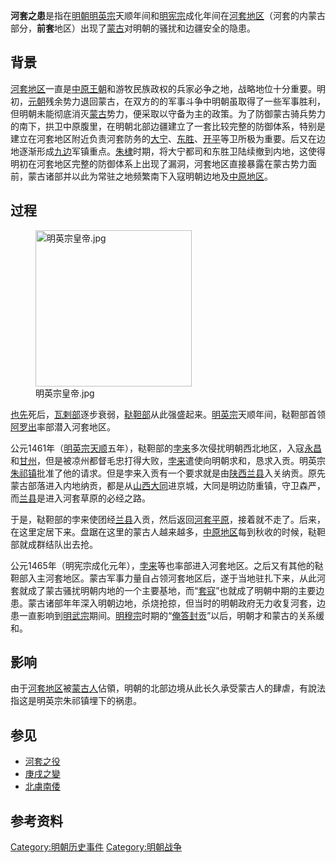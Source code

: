 '''河套之患'''是指在[[明朝|明朝]][[明英宗|明英宗]]天顺年间和[[明宪宗|明宪宗]]成化年间在[[河套|河套地区]]（河套的内蒙古部分，'''前套'''地区）出现了[[蒙古|蒙古]]对明朝的骚扰和边疆安全的隐患。

== 背景 ==
[[河套地区|河套地区]]一直是[[中原王朝|中原王朝]]和游牧民族政权的兵家必争之地，战略地位十分重要。明初，[[元朝|元朝]]残余势力退回蒙古，在双方的的军事斗争中明朝虽取得了一些军事胜利，但明朝未能彻底消灭[[北元|蒙古]]势力，便采取以守备为主的政策。为了防御蒙古骑兵势力的南下，拱卫中原腹里，在明朝北部边疆建立了一套比较完整的防御体系，特别是建立在河套地区附近负责河套防务的[[大宁|大宁]]、[[东胜|东胜]]、[[开平卫|开平]]等卫所极为重要。后又在边地逐渐形成[[九边|九边]]军镇重点。[[朱棣|朱棣]]时期，将大宁都司和东胜卫陆续撤到内地，这使得明初在河套地区完整的防御体系上出现了漏洞，河套地区直接暴露在蒙古势力面前，蒙古诸部并以此为常驻之地频繁南下入寇明朝边地及[[中原地区|中原地区]]{{参|{{cite journal|author=于龙|title=《明朝洪武至嘉靖年间河套问题研究》|journal=《哈尔滨师范大学》|date=2011年|location=哈尔滨师范大学}}}}。

== 过程 ==
[[File:明英宗皇帝.jpg|250px]]

[[也先|也先]]死后，[[瓦剌|瓦剌部]]逐步衰弱，[[鞑靼_(蒙古)|鞑靼部]]从此强盛起来。[[明英宗|明英宗]]天顺年间，鞑靼部首领[[阿罗出|阿罗出]]率部潜入河套地区{{参|{{cite web|title=民勤县的历史沿革|url=http://www.minqin.gansu.gov.cn/Item/10162.aspx|publisher=民勤政府网|accessdate=2014-02-05|location=民勤|language=中文|date=2007-12-12|archive-url=https://web.archive.org/web/20140222145617/http://www.minqin.gansu.gov.cn/Item/10162.aspx|archive-date=2014-02-22|dead-url=yes}}}}{{参|{{cite web|author=韦占彬|title=明代蒙古诸部对归顺汉人的任用及其军事影响|url=http://www.bianjiang.cass.cn/news/597153.htm|publisher=中国边疆网|accessdate=2014-02-05|language=中文|date=中国边疆网}}{{dead link|date=2018年3月 |bot=InternetArchiveBot |fix-attempted=yes }}}}。

公元1461年（[[明英宗|明英宗]][[天顺_(明朝)|天顺]]五年），鞑靼部的[[孛来|孛来]]多次侵扰明朝西北地区，入寇[[永昌|永昌]]和[[甘州|甘州]]，但是被凉州都督毛忠打得大败，[[孛来|孛来]]遣使向明朝求和，恳求入贡。明英宗[[朱祁镇|朱祁镇]]批准了他的请求。但是孛来入贡有一个要求就是由[[陕西|陕西]][[兰县|兰县]]入关纳贡。原先蒙古部落进入内地纳贡，都是从[[山西|山西]][[大同市|大同]]进京城，大同是明边防重镇，守卫森严，而[[兰县|兰县]]是进入河套草原的必经之路{{参|name=明英宗|{{cite web|title=任用太监导致被俘的明英宗为什么像个明君？|url=http://news.ifeng.com/history/zhongguogudaishi/200910/1019_7181_1394277_4.shtml|publisher=凤凰网|accessdate=2014-02-05|language=中文|date=2009-10-19|archive-date=2014-02-22|archive-url=https://web.archive.org/web/20140222034900/http://news.ifeng.com/history/zhongguogudaishi/200910/1019_7181_1394277_4.shtml|dead-url=no}}}}{{参|{{cite book|author=张嵚|title=《被遗忘的盛世》|year=2009|publisher=九州出版社|isbn=9787510801457}}}}。

于是，鞑靼部的孛来使团经[[兰县|兰县]]入贡，然后返回[[河套平原|河套平原]]，接着就不走了。后来，在这里定居下来。盘踞在这里的蒙古人越来越多，[[中原地区|中原地区]]每到秋收的时候，鞑靼部就成群结队出去抢{{参|name=明英宗}}。

公元1465年（明宪宗成化元年），[[孛来|孛来]]等也率部进入河套地区。之后又有其他的鞑靼部入主河套地区。蒙古军事力量自占领河套地区后，遂于当地驻扎下来，从此河套就成了蒙古骚扰明朝内地的一个主要基地，而“[[套寇|套寇]]”也就成了明朝中期的主要边患。蒙古诸部年年深入明朝边地，杀烧抢掠，但当时的明朝政府无力收复河套，边患一直影响到[[明武宗|明武宗]]期间。[[明穆宗|明穆宗]]时期的“[[俺答封贡|俺答封贡]]”以后，明朝才和蒙古的关系缓和{{参|{{cite book|author=邢涛|title=《中国通史·<第二十一章·集权下的统治·明朝于蒙古的关系·河套之患>》|publisher=北京出版社|location=北京|isbn=9787200050646|pages=第141页|coauthors=纪江红|language=中文|date=2003年10月1日}}}}。

== 影响 ==
由于[[河套地区|河套地区]]被[[蒙古人|蒙古人]]佔領，明朝的北部边境从此长久承受蒙古人的肆虐，有說法指这是明英宗朱祁镇埋下的祸患{{参|name=明英宗}}。

== 参见 ==
* [[河套之役|河套之役]]
* [[庚戌之變|庚戌之變]]
* [[北虜南倭|北虜南倭]]

== 参考资料 ==
{{ReflistH|2}}
{{RefFoot}}
{{ReflistF}}

{{明朝历史事件}}

[[Category:明朝历史事件|Category:明朝历史事件]]
[[Category:明朝战争|Category:明朝战争]]